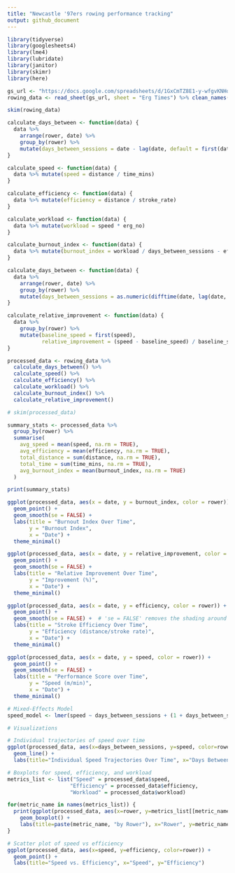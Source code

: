 ```yaml
---
title: "Newcastle '97ers rowing performance tracking"
output: github_document
---
```



```r
library(tidyverse)
library(googlesheets4)
library(lme4)
library(lubridate)
library(janitor)
library(skimr)
library(here)

gs_url <- "https://docs.google.com/spreadsheets/d/1GxCmTZ8E1-y-wfgvKNHqYh4cazBaKz2s1CS8alvqQ-Q/edit#gid=935753699"
rowing_data <- read_sheet(gs_url, sheet = "Erg Times") %>% clean_names()

skim(rowing_data)
```

```r
calculate_days_between <- function(data) {
  data %>%
    arrange(rower, date) %>%
    group_by(rower) %>%
    mutate(days_between_sessions = date - lag(date, default = first(date)))
}

calculate_speed <- function(data) {
  data %>% mutate(speed = distance / time_mins)
}

calculate_efficiency <- function(data) {
  data %>% mutate(efficiency = distance / stroke_rate)
}

calculate_workload <- function(data) {
  data %>% mutate(workload = speed * erg_no)
}

calculate_burnout_index <- function(data) {
  data %>% mutate(burnout_index = workload / days_between_sessions - efficiency)
}

calculate_days_between <- function(data) {
  data %>%
    arrange(rower, date) %>%
    group_by(rower) %>%
    mutate(days_between_sessions = as.numeric(difftime(date, lag(date, default = first(date)), units="days")))
}

calculate_relative_improvement <- function(data) {
  data %>%
    group_by(rower) %>%
    mutate(baseline_speed = first(speed),
           relative_improvement = (speed - baseline_speed) / baseline_speed * 100)
}

processed_data <- rowing_data %>%
  calculate_days_between() %>%
  calculate_speed() %>%
  calculate_efficiency() %>%
  calculate_workload() %>%
  calculate_burnout_index() %>%
  calculate_relative_improvement()

# skim(processed_data)
```

```r
summary_stats <- processed_data %>%
  group_by(rower) %>%
  summarise(
    avg_speed = mean(speed, na.rm = TRUE),
    avg_efficiency = mean(efficiency, na.rm = TRUE),
    total_distance = sum(distance, na.rm = TRUE),
    total_time = sum(time_mins, na.rm = TRUE),
    avg_burnout_index = mean(burnout_index, na.rm = TRUE)
  )

print(summary_stats)
```


```r
ggplot(processed_data, aes(x = date, y = burnout_index, color = rower)) +
  geom_point() +
  geom_smooth(se = FALSE) +
  labs(title = "Burnout Index Over Time",
       y = "Burnout Index",
       x = "Date") +
  theme_minimal()
```


```r
ggplot(processed_data, aes(x = date, y = relative_improvement, color = rower)) +
  geom_point() +
  geom_smooth(se = FALSE) +
  labs(title = "Relative Improvement Over Time",
       y = "Improvement (%)",
       x = "Date") +
  theme_minimal()
```


```r
ggplot(processed_data, aes(x = date, y = efficiency, color = rower)) +
  geom_point() +
  geom_smooth(se = FALSE) +  # 'se = FALSE' removes the shading around the trend line.
  labs(title = "Stroke Efficiency Over Time",
       y = "Efficiency (distance/stroke rate)",
       x = "Date") +
  theme_minimal()

```

```r
ggplot(processed_data, aes(x = date, y = speed, color = rower)) +
  geom_point() +
  geom_smooth(se = FALSE) +
  labs(title = "Performance Score over Time",
       y = "Speed (m/min)",
       x = "Date") +
  theme_minimal()
```

```r
# Mixed-Effects Model
speed_model <- lmer(speed ~ days_between_sessions + (1 + days_between_sessions|rower), data=processed_data)

# Visualizations

# Individual trajectories of speed over time
ggplot(processed_data, aes(x=days_between_sessions, y=speed, color=rower)) +
  geom_line() +
  labs(title="Individual Speed Trajectories Over Time", x="Days Between Sessions", y="Speed")

# Boxplots for speed, efficiency, and workload
metrics_list <- list("Speed" = processed_data$speed,
                    "Efficiency" = processed_data$efficiency,
                    "Workload" = processed_data$workload)

for(metric_name in names(metrics_list)) {
  print(ggplot(processed_data, aes(x=rower, y=metrics_list[[metric_name]], fill=rower)) +
    geom_boxplot() +
    labs(title=paste(metric_name, "by Rower"), x="Rower", y=metric_name))
}

# Scatter plot of speed vs efficiency
ggplot(processed_data, aes(x=speed, y=efficiency, color=rower)) +
  geom_point() +
  labs(title="Speed vs. Efficiency", x="Speed", y="Efficiency")
```

